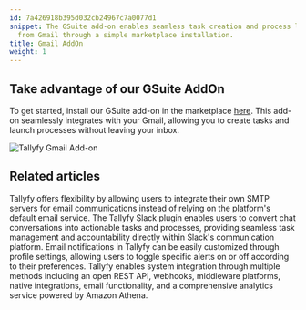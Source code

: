```yaml
---
id: 7a426918b395d032cb24967c7a0077d1
snippet: The GSuite add-on enables seamless task creation and process launching directly
  from Gmail through a simple marketplace installation.
title: Gmail AddOn
weight: 1
---
```


## Take advantage of our GSuite AddOn

To get started, install our GSuite add-on in the marketplace [here](https://gsuite.google.com/marketplace/app/tallyfy/671710262095). This add-on seamlessly integrates with your Gmail, allowing you to create tasks and launch processes without leaving your inbox.

![Tallyfy Gmail Add-on](https://screenshots.tallyfy.com/file-orF3UnYz5p.png)


## Related articles
<CardGrid>
<LinkTitleCard header="<b>Integrations > Email and SMTP</b>" href="/products/pro/integrations/email/" > Tallyfy offers flexibility by allowing users to integrate their own SMTP servers for email communications instead of relying on the platform's default email service. </LinkTitleCard>
<LinkTitleCard header="<b>Integrations > Slack</b>" href="/products/pro/integrations/slack/" > The Tallyfy Slack plugin enables users to convert chat conversations into actionable tasks and processes, providing seamless task management and accountability directly within Slack's communication platform. </LinkTitleCard>
<LinkTitleCard header="<b>Personal Settings > Manage Email Notifications</b>" href="/products/pro/settings/personal-settings/how-can-i-manage-email-notifications-in-tallyfy/" > Email notifications in Tallyfy can be easily customized through profile settings, allowing users to toggle specific alerts on or off according to their preferences. </LinkTitleCard>
<LinkTitleCard header="<b>Pro > Integrations</b>" href="/products/pro/integrations/" > Tallyfy enables system integration through multiple methods including an open REST API, webhooks, middleware platforms, native integrations, email functionality, and a comprehensive analytics service powered by Amazon Athena. </LinkTitleCard>
</CardGrid>